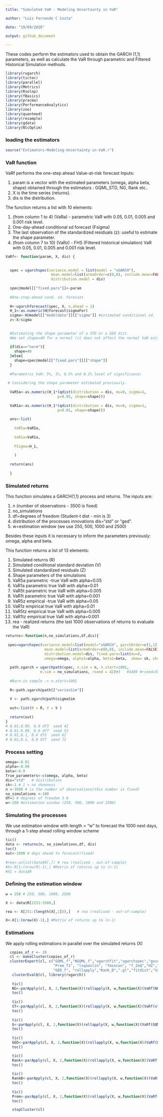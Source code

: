 ```yaml
---
title: "Simulated VaR - Modeling Uncertainty in VaR"

author: "Luis Fernando C Costa"

date: "19/09/2020"

output: github_document
  
---
```


These codes perform the estimators used to obtain the GARCH (1,1) parameters, as well as calculate the VaR through parametric and Filtered Historical Simulation methods.  

```r
library(rugarch)
library(tictoc)
library(parallel)
library(Metrics)
library(Rsolnp)
library(fBasics)
library(pracma)
library(PerformanceAnalytics)
library(zoo)
library(quantmod)
library(resample)
library(gdata)
library(NlcOptim)
```
### loading the estimators
```r

source("Estimators-Modeling-Uncertainty-in-VaR.r")

```

### VaR function 

VaRf performs the one-step ahead Value-at-risk forecast
Inputs:

1. param is a vector with the estimated parameters (omega, alpha beta, shape) 
 obtained through the estimators : GQML,STD, NG, Rank etc..
2. X is the time series (returns).
3. dis is the distribution. 

The function returns a list with 10 elements:

1. (from column 1 to 4) (VaRa) - parametric VaR with 0.05, 0.01, 0.005 and 0.001 risk level.
2.  One-day-ahead conditional sd forecast (Fsigma)
3.  The last observation of the standardized residuals (z): useful to estimate 
the shape parameter.
4. (from column 7 to 10) (VaRz) - FHS (Filtered historical simulation) VaR with 0.05,
0.01, 0.005 and 0.001 risk level.

```r

VaRf<- function(param, X, dis) {
  
  
  spec = ugarchspec(variance.model = list(model = "sGARCH"),
                     mean.model=list(armaOrder=c(0,0), include.mean=FALSE),
                     distribution.model = dis)
  
  spec@model[["fixed.pars"]]<-param
  
  #One-step-ahead cond. sd. forecast
  
  H<-ugarchforecast(spec, X, n.ahead = 1)
  H_1<-as.numeric(H@forecast$sigmaFor)
  sigma<-H@model[["modeldata"]][["sigma"]] #estimated conditional sd.
  z<-X/sigma
  
  
  #Estimating the shape parameter of a STD or a GED dist.
  #We set shape=40 for a normal (it does not affect the normal VaR estimation)
  
  if(dis=="norm"){
    shape=40
  }else{
    shape=spec@model[["fixed.pars"]][["shape"]]
  }
  
  #Parametric VaR: 5%, 1%, 0.5% and 0.1% level of significance:
  
 # Considering the shape parameter estimated previously.
  
  VaR5a<-as.numeric(H_1*(qdist(distribution = dis, mu=0, sigma=1, 
                        p=0.05, shape=shape)))
  
  VaR1a<-as.numeric(H_1*(qdist(distribution = dis, mu=0, sigma=1,
                        p=0.01, shape=shape)))
  
  ans<-list(
    
    VaR5a=VaR5a,
    
    VaR1a=VaR1a,
    
    FSigma=H_1,
    
    )
  
  return(ans)
  
  }
```

### Simulated returns

This function simulates a GARCH(1,1) process and returns.
The inputs are: 

1. n (number of observations - 3500 is fixed)
2. no_simulations
3. df=degrees of freedom (Student-t dist - min is 3)
5. distribution of the processes innovations dis="std" or "ged".
6. w=estimation window (we use 250, 500, 1000 and 2500)

Besides these inputs it is necessary to inform the parameters previously: omega, alpha and beta.

This function returns a list of 13 elements:

1.  Simulated returns (R)
2.  Simulated conditional standard deviation (V)
3.  Simulated standardized residuals (Z)
4.  Shape parameters of the simulations
5.  VaR5a parametric -true VaR with alpha=0.05
6.  VaR1a parametric true VaR with alpha=0.01
7.  VaR5t parametric true VaR with alpha=0.005
8.  VaR1t parametric true VaR with alpha=0.001
9.  VaR5z empirical -true VaR with alpha=0.05
10. VaR1z empirical true VaR with alpha=0.01
11. VaR5tz empirical true VaR with alpha=0.005
12. VaR1tz empirical true VaR with alpha=0.001
13. rea - realized returns (the last 1000 observations of returns to evaluate the VaR)

```r


returns<-function(n,no_simulations,df,dis){
  
 spec=ugarchspec(variance.model=list(model="sGARCH", garchOrder=c(1,1)),
                  mean.model=list(armaOrder=c(0,0), include.mean=FALSE), 
                  distribution.model=dis, fixed.pars=list(mu=0,
                  omega=omega, alpha1=alpha, beta1=beta,  skew= sk, shape=df))
  
  path.sgarch = ugarchpath(spec, n.sim = n, n.start=1001,
                m.sim = no_simulations, rseed = 42)#3   #3489 #rseed=589, 3478
  
  #Burn-in sample -> n.start=1001
  
  R<-path.sgarch@path[["seriesSim"]]
  
  V <- path.sgarch@path$sigmaSim
  
  out<-list(R = R, V = V )
  
  return(out)
}
# 0.01,0.09, 0.9 df3  seed 42
# 0.01,0.09, 0.9 df7  seed 52
# 0.01,0.1, 0.8 df3  seed 62
# 0.01,0.1, 0.8 df7  seed 72

```

### Process setting
```r

omega<-0.01  
alpha<-0.09 
beta<-0.9 
True_parameters<-c(omega, alpha, beta)
dis="std"   # distribution 
sk<-1 # 1 = no skewness 
n <-3500 # is the number of observations(this number is fixed)
no_simulations <-100
df=3 # degrees of freedom 3 8 
w<-250 #estimation window (250, 500, 1000 and 2500)
```

### Simulating the processes 
We use estimation window with length = "w" to forecast the 1000 next days, through a 1-step ahead rolling window scheme
```r

tic()
data <- returns(n, no_simulations,df, dis)
toc()
out<-1000 # days ahead to forecast(fixed)
 
#rea<-unlist(data$R[,]) # rea (realised - out-of-sample)
#X<-R[1:(nrow(R)-1),] #Matrix of returns up to (n-1)
#X1 = data$R
```

### Defining the estimation window
```r

w = 250 # 250, 500, 1000, 2500

X <- data$R[2251:3500,]

rea <- X[251:(length(X[,1])),]   # rea (realised - out-of-sample)

X<-X[1:(nrow(X)-1),] #Matrix of returns up to (n-1)


```

### Estimations

We apply rolling estimations in parallel over the simulated returns (X)

```r


  copies_of_r <- 20 
  cl <- makeCluster(copies_of_r)
  clusterExport(cl, c("GQML_f","NGQML_f","ugarchfit","ugarchspec","gosolnp","Rank_f",
                      "Prem_f1", "lsqnonlin", "fmincon", "f_ZeQ","HZ","w", "stQML_f",
                      "GED_f", "rollapply","Rank_B",".gl","fitdist","VaRf"))
   clusterEvalQ(cl, library(rugarch))
   
   tic()
   NG<-parApply(cl, X, 2,function(X)(rollapply(X, w,function(X)(VaRf(NGQML_f(X),X, "std")))))
   toc()
   
   tic()
   ST<-parApply(cl, X, 2,function(X)(rollapply(X, w,function(X)(VaRf(stQML_f(X),X, "std")))))
   toc()
     
   tic()
   G<-parApply(cl, X, 2,function(X)(rollapply(X, w,function(X)(VaRf(GQML_f(X),X, "norm")))))
   toc()
   
   tic()
   GED<-parApply(cl, X, 2,function(X)(rollapply(X, w,function(X)(VaRf(GED_f(X),X, "ged")))))
   toc()

   tic()
   Rank<-parApply(cl, X, 2,function(X)(rollapply(X, w,function(X)(VaRf(Rank_f(X),X, "std")))))
   toc()
   
   tic()
   RankB<-parApply(cl, X, 2,function(X)(rollapply(X, w,function(X)(VaRf(Rank_B(X),X, "std")))))
   toc()
   
   tic()
   Prem<-parApply(cl, X, 2,function(X)(rollapply(X, w,function(X)(VaRf(Prem_f1(X),X, "std")))))
   toc()

   stopCluster(cl)

```

